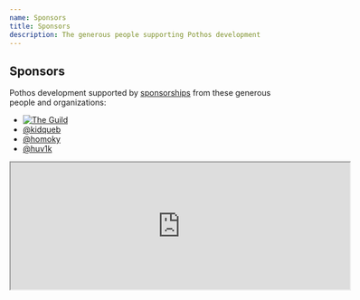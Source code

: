 ```yaml
---
name: Sponsors
title: Sponsors
description: The generous people supporting Pothos development
---
```





## Sponsors

Pothos development supported by [sponsorships](https://github.com/sponsors/hayes) from these
generous people and organizations:

- [![The Guild](/assets/the-guild-logo.svg)](https://www.the-guild.dev/)
- [@kidqueb](https://github.com/kidqueb)
- [@homoky](https://github.com/homoky)
- [@huv1k](https://github.com/https://github.com/huv1k)

<iframe
  src="https://github.com/sponsors/hayes/card"
  title="Sponsor hayes"
  height="225"
  width="600"
></iframe>
